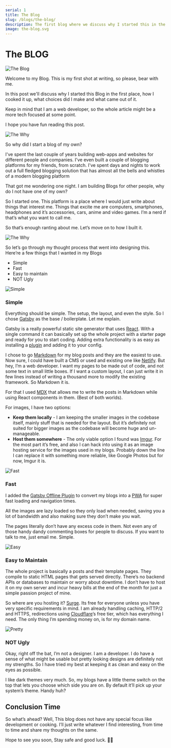 ```yaml
---
serial: 1
title: The Blog
slug: /blogs/the-blog/
description: The first blog where we discuss why I started this in the first place, how I cooked it up, what choices did I make and what came out of it.
image: the-blog.svg
---
```



# The BLOG

<Image src={theBlog} alt="The Blog" className="rainbow" />

Welcome to my Blog. This is my first shot at writing, so please, bear with me.

In this post we'll discuss why I started this Blog in the first place, how I cooked it up,
what choices did I make and what came out of it.

Keep in mind that I am a web developer, so the whole article might be a more tech focused at some point.

I hope you have fun reading this post.

<div className="gap" />

<Image
  src="https://media0.giphy.com/media/1M9fmo1WAFVK0/giphy.gif?cid=ecf05e4775dee972bd0cc886338ef652c80c85a5d04e689f&rid=giphy.gif"
  alt="The Why"
  source="Giphy"
/>

So why did I start a blog of my own?

I've spent the last couple of years building web-apps and websites for different people and companies.
I've even built a couple of blogging platforms for my friends, from scratch. I've spent days and nights
to work out a full fledged blogging solution that has almost all the bells and whistles of a modern
blogging platform

That got me wondering one night. I am building Blogs for other people, why do I not have one of my own?

So I started one. This platform is a place where I would just write about things that interest me.
Things that excite me are computers, smartphones, headphones and it’s accessories, cars, anime and video games.
I’m a nerd if that’s what you want to call me.

So that’s enough ranting about me. Let’s move on to how I built it.

<div className="gap" />

<Image
  src="https://media0.giphy.com/media/DfSXiR60W9MVq/giphy.gif?cid=ecf05e478f6e53eabb8e7c1a9b2727f0e20bce7f5ae39576&rid=giphy.gif"
  alt="The Why"
  source="Giphy"
/>

So let’s go through my thought process that went into designing this. Here’re a few things that I wanted in my Blogs

- Simple
- Fast
- Easy to maintain
- NOT Ugly

<div className="gap" />

<Image
  src="https://media2.giphy.com/media/3OvvA11fPUvfYRFjxS/giphy.gif?cid=ecf05e473bbab43c36f5f2c4af1ff5cb298e065dce964b74&rid=giphy.gif"
  alt="Simple"
  source="Giphy"
/>

### Simple

Everything should be simple. The setup, the layout, and even the style.
So I chose [Gatsby](http://gatsbyjs.org/) as the base / boilerplate. Let me explain.

Gatsby is a really powerful static site generator that uses [React](https://reactjs.org/).
With a single command it can basically set up the whole project with a starter page and ready for you to
start coding. Adding extra functionality is as easy as installing a [plugin](https://www.gatsbyjs.org/plugins/)
and adding it to your config.

I chose to go [Markdown](https://www.howtogeek.com/448323/what-is-markdown-and-how-do-you-use-it/)
for my blog posts and they are the easiest to use.
Now sure, I could have built a CMS or used and existing one like [Netlify](https://www.netlify.com/).
But hey, I’m a web developer. I want my pages to be made out of code, and not some text in small little boxes.
If I want a custom layout, I can just write it in few lines instead of writing a thousand more to modify the existing framework.
So Markdown it is.

For that I used [MDX](https://www.gatsbyjs.org/packages/gatsby-plugin-mdx/) that allows
me to write the posts in Markdown while using React components in them. (Best of both worlds).

For images, I have two options:

- **Keep them locally** - I am keeping the smaller images in the codebase itself, mainly stuff that is needed for the layout. But it’s definitely not suited for bigger images as the codebase will become huge and un-manageable.
- **Host them somewhere** - The only viable option I found was [Imgur](https://imgur.com/). For the most part it’s free, and also I can hack into using it as an image hosting service for the images used in my blogs. Probably down the line I can replace it with something more reliable, like Google Photos but for now, Imgur it is.

<div className="gap" />

<Image
  src="https://media0.giphy.com/media/ZSvAC5c9RkW4g/giphy.gif?cid=ecf05e4781c5df27128eaf5e900287f748f366e4d63278de&rid=giphy.gif"
  alt="Fast"
  source="Giphy"
/>

### Fast

I added the [Gatsby Offline Plugin](https://www.gatsbyjs.org/packages/gatsby-plugin-offline/) to convert
my blogs into a [PWA](https://web.dev/what-are-pwas/) for super fast loading and navigation times.

All the images are lazy loaded so they only load when needed,
saving you a lot of bandwidth and also making sure they don’t make you wait.

The pages literally don’t have any excess code in them.
Not even any of those handy dandy commenting boxes for people to discuss.
If you want to talk to me, just email me. Simple.

<div className="gap" />

<Image
  src="https://media1.tenor.com/images/14d181e9b831e6879b7020e8e48f4610/tenor.gif?itemid=13874805"
  alt="Easy"
  source="Tenor"
/>

### Easy to Maintain

The whole project is basically a posts and their template pages. They compile to static HTML pages that gets served directly.
There’s no backend APIs or databases to maintain or worry about downtime.
I don’t have to host it on my own server and incur heavy bills at the end of the month for just a simple passion project of mine.

So where are you hosting it?
[Surge](https://surge.sh/). Its free for everyone unless you have very specific requirements in mind.
I am already handling caching, HTTP/2 and HTTPS, redirections using [Cloudflare](https://www.cloudflare.com/)’s
free tier, which has everything I need. The only thing I’m spending money on, is for my domain name.

<div className="gap" />

<Image
  src="https://media1.giphy.com/media/TvVAUNS3tfqaQ/giphy.gif?cid=ecf05e4726262899fdd6ca244c47870180cbdf0ecb80dd98&rid=giphy.gif"
  alt="Pretty"
  source="Giphy"
/>

### NOT Ugly

Okay, right off the bat, I’m not a designer. I am a developer. I do have a sense of what
might be usable but pretty looking designs are definitely not my strengths. So I have tried my best at
keeping it as clean and easy on the eyes as possible.

I like dark themes very much. So, my blogs have a little theme switch on the top that lets you choose which side you are on.
By default it’ll pick up your system’s theme. Handy huh?

## Conclusion Time

So what’s ahead? Well, This blog does not have any special focus like development or cooking.
I’ll just write whatever I find interesting, from time to time and share my thoughts on the same.

Hope to see you soon, Stay safe and good luck. 👍🏻
